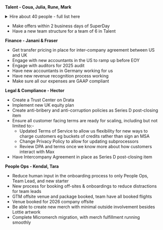 **Talent - Coua, Julia, Rune, Mark**

<details>
<summary>Hire about 40 people - full list here</summary>

We do not expect to make all these hires in Q3 - the low ones in particular are more of a stretch goal. We expect to make about 35-40 hires in Q3 in total. 

**High**

* Platform Features Product Engineer 
* Clickhouse Engineer
* Growth Engineer - Integrations
* Feature Flags - SDK 
* Data Warehouse Backend  (Pipelines focus)
* Production Designer
* Auth Product Engineer with Auth experience
* ~~Talent Partner #1~~
* PeopleOps Manager (US)
* Customer Success Manager  #1 
* CSM #2
* Billing Engineer
* Technical Account Exec #1 EMEA
* Technical Account Manager  #1 
* ~~Support Eng #1~~
* Product Marketing Manager #1
* Production Designer
* Post-Production Specialist

**Medium** 

* Feature Flags Product Engineer
* Replay Product Engineer
* Error tracking Product Engineer
* No Code Experiments Product Engineer
* Product Manager #1
* Heatmaps Product Engineer
* Web Analytics Product Engineer
* Talent Partner #2 (US) 
* Product Marketing Manager #2
* SalesOps Engineer
* Office Manager
* Support Eng #2
* Customer Success Manager #3
* Customer Success Manager #4 
* Technical Account Exec #2 
* Technical Account Manager #2 
* Technical Account Manager #3
* Technical Content Marketer #1
* Platform Engineer 

**Low**

* Prompt Management & Evaluation Product Engineer
* Product Manager #2 
* Platform Features Product Engineer
* Product Analytics Product Engineer
* Auth Product Engineer
* Data Warehouse Backend
* Revenue Analytics Product Engineer
* Heatmaps Product Engineer
* API queries Product Engineer
* Talent Partner #3
* Support Eng #3 
* Technical Account Exec #3
* Technical Account Manager #4
* Demand Gen Graphic Designer
* Technical Content Marketer #2

The sections are not stack-ranked. 
</details>


* Make offers within 2 business days of SuperDay 
* Have a new team structure for a team of 6 in Talent

**Finance - Janani & Fraser**
* Get transfer pricing in place for inter-company agreement between US and UK
* Engage with new accountants in the US to ramp up before EOY 
* Engage with auditors for 2025 audit
* Have new accountants in Germany working for us
* Have new revenue recognition process working 
* Make sure all our expenses are GAAP compliant

**Legal & Compliance - Hector**
* Create a Trust Center on Drata
* Implement new UK equity plan
* Create anti-bribery and anti-corruption policies as Series D post-closing item
* Ensure all customer facing terms are ready for scaling, including but not limited to:-
    * Updated Terms of Service to allow us flexibility for new ways to charge customers eg buckets of credits rather than sign an MSA
    * Change Privacy Policy to allow for updating subprocessors 
    * Review DPA and terms once we know more about how customers interact with Max
* Have Intercompany Agreement in place as Series D post-closing item

**People Ops - Kendal, Tara**
* Reduce human input in the onboarding process to only People Ops, Team Lead, and new starter
* New process for booking off-sites & onboardings to reduce distractions for team leads
* GTM offsite venue and package booked, team have all booked flights
* Venue booked for 2026 company offsite
* Be able to create new merch with minimal outside involvement besides Lottie artwork
* Complete Micromerch migration, with merch fulfillment running smoothly

